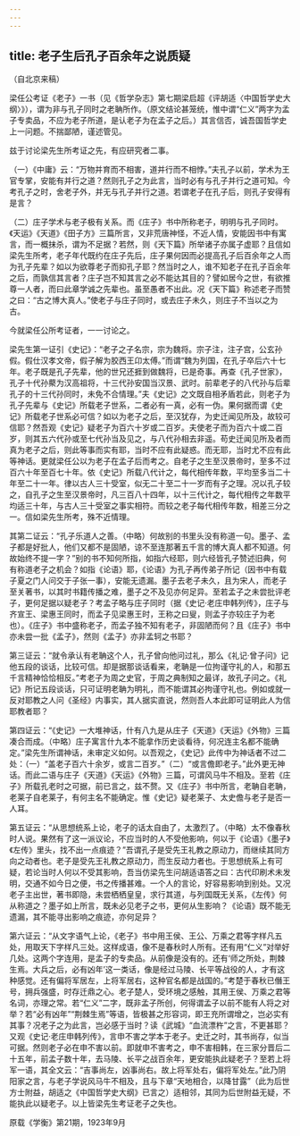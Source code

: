 ```yaml
---
---
---
```

title: 老子生后孔子百余年之说质疑
---




（自北京来稿）

梁任公考证《老子》一书（见《哲学杂志》第七期梁启超《评胡适〈中国哲学史大纲〉》），谓为非与孔子同时之老聃所作。（原文结论甚笼统，惟中谓“仁义”两字为孟子专卖品，不应为老子所道，是认老子为在孟子之后。）其言信否，诚吾国哲学史上一问题。不揣鄙陋，谨述管见。

兹于讨论梁先生所考证之先，有应研究者二事。

（一）《中庸》云：“万物并育而不相害，道并行而不相悖。”夫孔子以前，学术为王官专掌，安能有并行之道？然则孔子之为此言，当时必有与孔子并行之道可知。今考孔子之时，舍老子外，并无与孔子并行之道。若谓老子在孔子后，则孔子安得有是言？

（二）庄子学术与老子极有关系。而《庄子》书中所称老子，明明与孔子同时。《天运》《天道》《田子方》三篇所言，又非荒唐神怪，不近人情，安能因书中有寓言，而一概抹杀，谓为不足据？若然，则《天下篇》所举诸子亦属子虚耶？且信如梁先生所考，老子年代既约在庄子先后，庄子果何因而必提高孔子后百余年之人而为孔子先辈？如以为欲尊老子而抑孔子耶？然当时之人，谁不知老子在孔子百余年之后，而孰信其言者？庄子岂不知其言之必不能达其目的？譬如居今之世，有欲推尊一人者，而曰此章学诚之先辈也。虽至愚者不出此。况《天下篇》称述老子而赞之曰：“古之博大真人。”使老子与庄子同时，或去庄子未久，则庄子不当以之为古。

今就梁任公所考证者，一一讨论之。

梁先生第一证引《史记》：“老子之子名宗，宗为魏将。宗子注，注子宫，公玄孙假。假仕汉孝文帝，假子解为胶西王卬太傅。”而谓“魏为列国，在孔子卒后六十七年。老子既是孔子先辈，他的世兄还捱到做魏将，已是奇事。再查《孔子世家》，孔子十代孙藂为汉高祖将，十三代孙安国当汉景、武时。前辈老子的八代孙与后辈孔子的十三代孙同时，未免不合情理。”夫《史记》之文既自相矛盾若此，则老子为孔子先辈与《史记》所载老子世系，二者必有一真，必有一伪。果何据而谓《史记》所载老子世系必可信？如以为老子之后，至汉犹存，为史迁闻见所及，故较可信耶？然吾观《史记》疑老子为百六十岁或二百岁。夫使老子而为百六十或二百岁，则其五六代孙或至七代孙当及见之，与八代孙相去非遥。苟史迁闻见所及者而真为老子之后，则此等事而实有耶，当时不应有此疑惑。而无耶，当时尤不应有此等神话。更就梁任公以为老子在孟子后而考之。自老子之生至汉景帝时，至多不过百六十年至百七十年。依《史记》所载八代计之，每代相传年数，平均至多当二十年至二十一年。律以古人三十受室，似无二十至二十一岁而有子之理。况以孔子较之，自孔子之生至汉景帝时，凡三百八十四年，以十三代计之，每代相传之年数平均适三十年，与古人三十受室之事实相符。而较之老子每代相传年数，相差三分之一。信如梁先生所考，殊不近情理。

其第二证云：“孔子乐道人之善。（中略）何故别的书里头没有称道一句。墨子、孟子都是好批人，他们又都不是固陋，谅不至连那著五千言的博大真人都不知道。何故始终不提一字？”别的书不知何所指，如指六经耶，则六经皆孔子赞述旧典，何有称道老子之机会？如指《论语》耶，《论语》为孔子再传弟子所记（因书中有载子夏之门人问交于子张一事），安能无遗漏。墨子去老子未久，且为宋人，而老子至关著书，以其时书籍传播之难，墨子之不及见亦何足异。至若孟子之未尝批评老子，更何足据以疑老子？考孟子略与庄子同时（据《史记·老庄申韩列传》，庄子与齐宣王、梁惠王同时，而孟子见梁惠王时，王称之曰叟，则孟子亦较庄子为老也）。《庄子》书中盛称老子，而孟子独不知有老子，非固陋而何？且《庄子》书中亦未尝一批《孟子》，然则《孟子》亦非孟轲之书耶？

第三证云：“就令承认有老聃这个人，孔子曾向他问过礼，那么《礼记·曾子问》记他五段的谈话，比较可信。却是据那谈话看来，老聃是一位拘谨守礼的人，和那五千言精神恰恰相反。”考老子为周之史官，于周之典制知之最详，故孔子问之。《礼记》所记五段谈话，只可证明老聃为明礼，而不能谓其必拘谨守礼也。例如或就一反对耶教之人问《圣经》内事实，其人据实直说，然则吾人本此即可证明此人为信耶教者耶？

第四证云：“《史记》一大堆神话，什有八九是从庄子《天道》《天运》《外物》三篇凑合而成。（中略）庄子寓言什九本不能拿作历史谈看待，何况连主名都不能确定。”梁先生所谓神话，未审定义如何。以吾观之，《史记》此传中为神话者不过二处：（一）“盖老子百六十余岁，或言二百岁。”（二）“或言儋即老子。”此外更无神话。而此二语与庄子《天道》《天运》《外物》三篇，可谓风马牛不相及。至若《庄子》所载孔老时之可据，前已言之，兹不赘。又《庄子》书中所言，老聃自老聃，老莱子自老莱子，有何主名不能确定。惟《史记》疑老莱子、太史儋与老子是否一人耳。

第五证云：“从思想统系上论，老子的话太自由了，太激烈了。（中略）太不像春秋时人说。果然有了这一派议论，不应当时的人不受他影响，何以于《论语》《墨子》《左传》里头，找不出一点痕迹？”吾谓孔子是受先王礼教之原动力，而继续其同方向之动者也。老子是受先王礼教之原动力，而生反动力者也。于思想统系上有可疑，若论当时人何以不受其影响，吾当仿梁先生问胡适语答之曰：古代印刷术未发明，交通不如今日之便，书之传播甚难。一个人的言论，好容易影响到别处。又况老子主出世，著书即隐，未尝栖栖皇皇，求行其道，与列国既无关系，《左传》何从称道之？墨子如上所言，既未必见老子之书，更何从生影响？《论语》既不能无遗漏，其不能寻出影响之痕迹，亦何足异？

第六证云：“从文字语气上论，《老子》书中用王侯、王公、万乘之君等字样凡五处，用取天下字样凡三处。这样成语，像不是春秋时人所有。还有用“仁义”对举好几处。这两个字连用，是孟子的专卖品。从前像是没有的。还有‘师之所处，荆棘生焉。大兵之后，必有凶年’这一类话，像是经过马陵、长平等战役的人，才有这种感觉。还有偏将军居左，上将军居右，这种官名都是战国的。”考楚于春秋已僭王号，拥兵强盛，时存迁鼎之心。老子楚人，受环境之感触，其用王侯、万乘之君等名词，亦理之常。若“仁义”二字，既非孟子所创，何得谓孟子以前不能有人将之对举？若“必有凶年”“荆棘生焉”等语，皆极甚之形容词，即王充所谓增之，岂必实有其事？况老子之为此言，岂必感于当时？读《武城》“血流漂杵”之言，不更甚耶？又观《史记·老庄申韩列传》，言申不害之学本于老子。史迁之时，其书尚存，似当可据。然则老子必在申不害以前。即就申不害考之，申不害相韩，在三家分晋后二十五年，前孟子数十年，去马陵、长平之战百余年，更安能执此疑老子？至若上将军一语，其全文云：“吉事尚左，凶事尚右。故上将军处右，偏将军处左。”此乃阴阳家之言，与老子学说风马牛不相及，且与下章“天地相合，以降甘露”（此为后世方士附益，胡适之《中国哲学史大纲》已言之）适相邻，其同为后世附益无疑，不能执此以疑老子。以上皆梁先生考证老子之失也。





原载《学衡》第21期，1923年9月